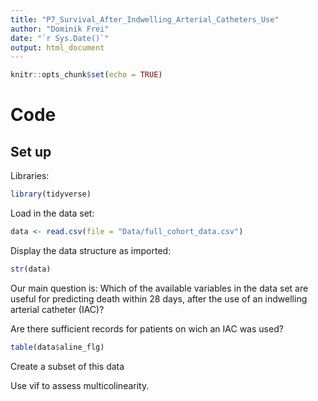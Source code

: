 ```yaml
---
title: "P7_Survival_After_Indwelling_Arterial_Catheters_Use"
author: "Dominik Frei"
date: "`r Sys.Date()`"
output: html_document
---
```


```r
knitr::opts_chunk$set(echo = TRUE)
```


# Code

## Set up

Libraries:
```r
library(tidyverse)
```

Load in the data set:
```r
data <- read.csv(file = "Data/full_cohort_data.csv")
```

Display the data structure as imported:
```r
str(data)
```

Our main question is: Which of the available variables in the data set are useful
for predicting death within 28 days, after the use of an indwelling arterial catheter (IAC)?

Are there sufficient records for patients on wich an IAC was used?
```r
table(data$aline_flg)
```

Create a subset of this data

Use vif to assess multicolinearity.